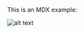This is an MDX example:

![alt text](./cat.jpg?myrotate=145&crop=o-300,o-300,o300,o300&width=200&tractor "title text")
